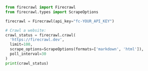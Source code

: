 ```python Python
from firecrawl import Firecrawl
from firecrawl.types import ScrapeOptions

firecrawl = Firecrawl(api_key="fc-YOUR_API_KEY")

# Crawl a website:
crawl_status = firecrawl.crawl(
  'https://firecrawl.dev', 
  limit=100, 
  scrape_options=ScrapeOptions(formats=['markdown', 'html']),
  poll_interval=30
)
print(crawl_status)
```